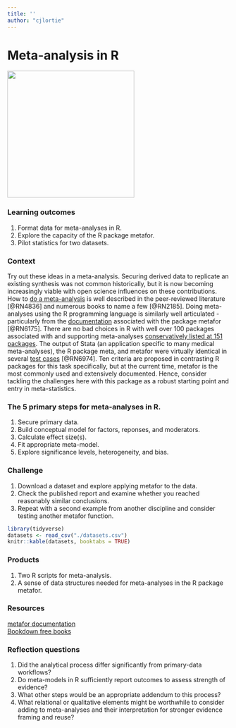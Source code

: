 ```yaml
--- 
title: ''
author: "cjlortie"
---
```


# Meta-analysis in R {#meta}

![](./meta.png){width=3in}    


### Learning outcomes {-}  
1. Format data for meta-analyses in R.  
2. Explore the capacity of the R package metafor.  
3. Pilot statistics for two datasets.    


### Context {-}  
Try out these ideas in a meta-analysis. Securing derived data to replicate an existing synthesis was not common historically, but it is now becoming increasingly viable with open science influences on these contributions. How to [do a meta-analysis](https://bpspsychub.onlinelibrary.wiley.com/doi/epdf/10.1348/000711010X502733) is well described in the peer-reviewed literature  [@RN4836] and numerous books to name a few [@RN2185]. Doing meta-analyses using the R programming language is similarly well articulated - particularly from the [documentation](https://www.metafor-project.org/doku.php) associated with the package metafor [@RN6175]. There are no bad choices in R with well over 100 packages associated with and supporting meta-analyses [conservatively listed at 151 packages](https://cran.r-project.org/web/views/MetaAnalysis.html). The output of Stata (an application specific to many medical meta-analyses), the R package meta, and metafor were virtually identical in several [test cases](https://onlinelibrary.wiley.com/doi/full/10.1002/ece3.6747) [@RN6974]. Ten criteria are proposed in contrasting R packages for this task specifically, but at the current time, metafor is the most commonly used and extensively documented. Hence, consider tackling the challenges here with this package as a robust starting point and entry in meta-statistics.      

### The 5 primary steps for meta-analyses in R. {-}
1. Secure primary data.  
2. Build conceptual model for factors, reponses, and moderators.
3. Calculate effect size(s).  
4. Fit appropriate meta-model.  
5. Explore significance levels, heterogeneity, and bias.


### Challenge {-}  
1. Download a dataset and explore applying metafor to the data.
2. Check the published report and examine whether you reached reasonably similar conclusions.  
3. Repeat with a second example from another discipline and consider testing another metafor function.  


```r
library(tidyverse)
datasets <- read_csv("./datasets.csv")
knitr::kable(datasets, booktabs = TRUE)

```

### Products {-}  
1. Two R scripts for meta-analysis.  
2. A sense of data structures needed for meta-analyses in the R package metafor.  

### Resources {-}  
[metafor documentation](https://www.metafor-project.org/doku.php)  
[Bookdown free books](https://bookdown.org/home/tags/meta-analysis/)  

### Reflection questions {-}  
1. Did the analytical process differ significantly from primary-data workflows?  
2. Do meta-models in R sufficiently report outcomes to assess strength of evidence?  
3. What other steps would be an appropriate addendum to this process?  
4. What relational or qualitative elements might be worthwhile to consider adding to meta-analyses and their interpretation for stronger evidence framing and reuse?  

